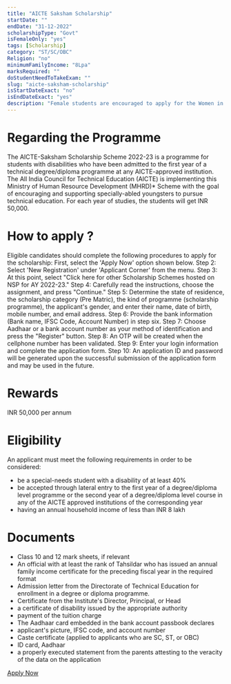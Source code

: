 ```yaml
---
title: "AICTE Saksham Scholarship"
startDate: ""
endDate: "31-12-2022"
scholarshipType: "Govt"
isFemaleOnly: "yes"
tags: [Scholarship]
category: "ST/SC/OBC"
Religion: "no"
minimumFamilyIncome: "8Lpa"
marksRequired: ""
doStudentNeedToTakeExam: ""
slug: "aicte-saksham-scholarship"
isStartDateExact: "no"
isEndDateExact: "yes"
description: "Female students are encouraged to apply for the Women in Technology Scholarship 2023 through Adobe India. For the academic year 2021–2022, students enrolled in a dual degree B.Tech/M.Tech programme or a B.Tech degree can apply."
---
```


# Regarding the Programme

The AICTE-Saksham Scholarship Scheme 2022-23 is a programme for students with disabilities who have been admitted to the first year of a technical degree/diploma programme at any AICTE-approved institution.
The All India Council for Technical Education (AICTE) is implementing this Ministry of Human Resource Development (MHRD)\* Scheme with the goal of encouraging and supporting specially-abled youngsters to pursue technical education.
For each year of studies, the students will get INR 50,000.

# How to apply ?

Eligible candidates should complete the following procedures to apply for the scholarship:
First, select the 'Apply Now' option shown below.
Step 2: Select 'New Registration' under 'Applicant Corner' from the menu.
Step 3: At this point, select "Click here for other Scholarship Schemes hosted on NSP for AY 2022-23."
Step 4: Carefully read the instructions, choose the assignment, and press "Continue."
Step 5: Determine the state of residence, the scholarship category (Pre Matric), the kind of programme (scholarship programme), the applicant's gender, and enter their name, date of birth, mobile number, and email address.
Step 6: Provide the bank information (Bank name, IFSC Code, Account Number) in step six.
Step 7: Choose Aadhaar or a bank account number as your method of identification and press the "Register" button.
Step 8: An OTP will be created when the cellphone number has been validated.
Step 9: Enter your login information and complete the application form.
Step 10: An application ID and password will be generated upon the successful submission of the application form and may be used in the future.

# Rewards

INR 50,000 per annum

# Eligibility

An applicant must meet the following requirements in order to be considered:

- be a special-needs student with a disability of at least 40%
- be accepted through lateral entry to the first year of a degree/diploma level programme or the second year of a degree/diploma level course in any of the AICTE approved institutions of the corresponding year
- having an annual household income of less than INR 8 lakh

# Documents

- Class 10 and 12 mark sheets, if relevant
- An official with at least the rank of Tahsildar who has issued an annual family income certificate for the preceding fiscal year in the required format
- Admission letter from the Directorate of Technical Education for enrollment in a degree or diploma programme.
- Certificate from the Institute's Director, Principal, or Head
- a certificate of disability issued by the appropriate authority
- payment of the tuition charge
- The Aadhaar card embedded in the bank account passbook declares
- applicant's picture, IFSC code, and account number
- Caste certificate (applied to applicants who are SC, ST, or OBC)
- ID card, Aadhaar
- a properly executed statement from the parents attesting to the veracity of the data on the application

[Apply Now](https://aicte-pragati-saksham-gov.in/)
